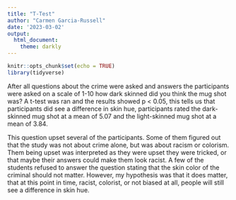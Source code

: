 ```yaml
---
title: "T-Test"
author: "Carmen Garcia-Russell"
date: '2023-03-02'
output:
  html_document:
    theme: darkly
---
```


```r
knitr::opts_chunk$set(echo = TRUE)
library(tidyverse)
```

After all questions about the crime were asked and answers the participants were asked on a scale of 1-10 how dark skinned did you think the mug shot was? A t-test was ran and the results showed p < 0.05, this tells us that participants did see a difference in skin hue, participants rated the dark-skinned mug shot at a mean of 5.07 and the light-skinned mug shot at a mean of 3.84.

This question upset several of the participants. Some of them figured out that the study was not about crime alone, but was about racism or colorism. Them being upset was interpreted as they were upset they were tricked, or that maybe their answers could make them look racist. A few of the students refused to answer the question stating that the skin color of the criminal should not matter. However, my hypothesis was that it does matter, that at this point in time, racist, colorist, or not biased at all, people will still see a difference in skin hue.